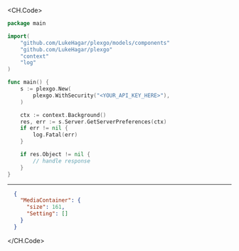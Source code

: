 
<CH.Code>
```go GetServerPreferences.go
package main

import(
	"github.com/LukeHagar/plexgo/models/components"
	"github.com/LukeHagar/plexgo"
	"context"
	"log"
)

func main() {
    s := plexgo.New(
        plexgo.WithSecurity("<YOUR_API_KEY_HERE>"),
    )

    ctx := context.Background()
    res, err := s.Server.GetServerPreferences(ctx)
    if err != nil {
        log.Fatal(err)
    }

    if res.Object != nil {
        // handle response
    }
}
```
---

```json Example Response
  {
    "MediaContainer": {
      "size": 161,
      "Setting": []
    }
  }
```
</CH.Code>
